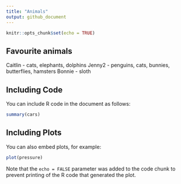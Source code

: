 ```yaml
---
title: "Animals"
output: github_document
---
```


```r
knitr::opts_chunk$set(echo = TRUE)
```

## Favourite animals

Caitlin - cats, elephants, dolphins
Jenny2 - penguins, cats, bunnies, butterflies, hamsters
Bonnie - sloth

## Including Code

You can include R code in the document as follows:

```r
summary(cars)
```

## Including Plots

You can also embed plots, for example:

```r
plot(pressure)
```

Note that the `echo = FALSE` parameter was added to the code chunk to prevent printing of the R code that generated the plot.
